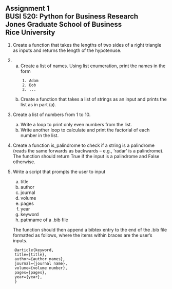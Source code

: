 ## Assignment 1<br>BUSI 520: Python for Business Research<br>Jones Graduate School of Business<br>Rice University<br>

1. Create a function that takes the lengths of two sides of a right triangle as inputs and returns the length of the hypotenuse.
2.  
    a. Create a list of names.  Using list enumeration, print the names in the form
    ```verbatim
        1. Adam
        2. Bob
        3. ...
    ```
    b.  Create a function that takes a list of strings as an input and prints the list as in part (a).
3. Create a list of numbers from 1 to 10.
    a. Write a loop to print only even numbers from the list.
    b. Write another loop to calculate and print the factorial of each number in the list.
4. Create a function is_palindrome to check if a string is a palindrome (reads the same forwards as backwards -- e.g., 'radar' is a palindrome).  The function should return True if the input is a palindrome and False otherwise.
5. Write a script that prompts the user to input

    a. title
    b. author
    c. journal
    d. volume
    e. pages
    f. year
    g. keyword
    h. pathname of a .bib file

    The function should then append a bibtex entry to the end of the .bib file formatted as follows, where the items within braces are the user's inputs.
  
```verbatim
    @article{keyword,
    title={title},
    author={author names},
    journal={journal name},
    volume={volume number},
    pages={pages},
    year={year},
    }
```
